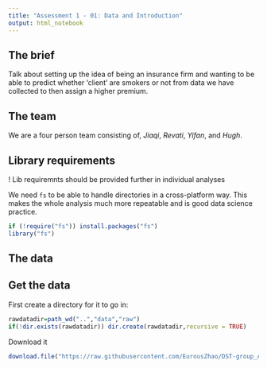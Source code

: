 ```yaml
---
title: "Assessment 1 - 01: Data and Introduction"
output: html_notebook
---
```


## The brief

Talk about setting up the idea of being an insurance firm and wanting to be able to predict whether 'client' are smokers or not from data we have collected to then assign a higher premium.

## The team

We are a four person team consisting of, *Jiaqi*, *Revati*, *Yifan*, and *Hugh*.

## Library requirements

  ! Lib requiremnts should be provided further in individual analyses

We need `fs` to be able to handle directories in a cross-platform way. This makes the whole analysis much more repeatable and is good data science practice.

```r
if (!require("fs")) install.packages("fs")
library("fs")
```

## The data



## Get the data

First create a directory for it to go in:
```r
rawdatadir=path_wd("..","data","raw")
if(!dir.exists(rawdatadir)) dir.create(rawdatadir,recursive = TRUE)
```

Download it
```r
download.file("https://raw.githubusercontent.com/EurousZhao/DST-group_A1/main/Datasets/smoking_driking_dataset.csv?token=GHSAT0AAAAAACIDBPPIU5U5UP3N3TNM3G4QZKKES2Q",path_wd("..","data","raw","smoking_driking_dataset.csv"))
```
